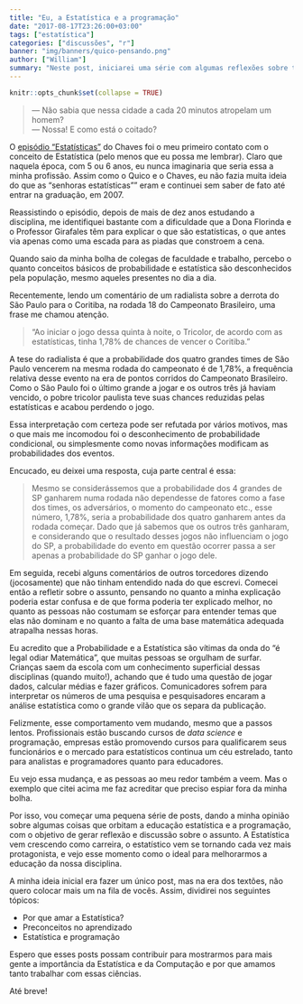 ```yaml
---
title: "Eu, a Estatística e a programação"
date: "2017-08-17T23:26:00+03:00"
tags: ["estatística"]
categories: ["discussões", "r"]
banner: "img/banners/quico-pensando.png"
author: ["William"]
summary: "Neste post, iniciarei uma série com algumas reflexões sobre temas que orbitam o ensino de Estatística e a importância da programação na vida do estatístico."
---
```


```r
knitr::opts_chunk$set(collapse = TRUE)
```

> --- Não sabia que nessa cidade a cada 20 minutos atropelam um homem? <br>
> --- Nossa! E como está o coitado?

O [episódio "Estatísticas"](https://youtu.be/UbRNe4OGXcQ?t=634) do Chaves foi o meu primeiro contato com o conceito de Estatística (pelo menos que eu possa me lembrar). Claro que naquela época, com 5 ou 6 anos, eu nunca imaginaria que seria essa a minha profissão. Assim como o Quico e o Chaves, eu não fazia muita ideia do que as "senhoras estatísticas"" eram e continuei sem saber de fato até entrar na graduação, em 2007.

Reassistindo o episódio, depois de mais de dez anos estudando a disciplina, me identifiquei bastante com a dificuldade que a Dona Florinda e o Professor Girafales têm para explicar o que são estatísticas, o que antes via apenas como uma escada para as piadas que constroem a cena.

Quando saio da minha bolha de colegas de faculdade e trabalho, percebo o quanto conceitos básicos de probabilidade e estatística são desconhecidos pela população, mesmo aqueles presentes no dia a dia.

Recentemente, lendo um comentário de um radialista sobre a derrota do São Paulo para o Coritiba, na rodada 18 do Campeonato Brasileiro, uma frase me chamou atenção.

> "Ao iniciar o jogo dessa quinta à noite, o Tricolor, de acordo com as estatísticas, tinha 1,78% de chances de vencer o Coritiba."

A tese do radialista é que a probabilidade dos quatro grandes times de São Paulo vencerem na mesma rodada do campeonato é de 1,78%, a frequência relativa desse evento na era de pontos corridos do Campeonato Brasileiro. Como o São Paulo foi o último grande a jogar e os outros três já haviam vencido, o pobre tricolor paulista teve suas chances reduzidas pelas estatísticas e acabou perdendo o jogo.

Essa interpretação com certeza pode ser refutada por vários motivos, mas o que mais me incomodou foi o desconhecimento de probabilidade condicional, ou simplesmente como novas informações modificam as probabilidades dos eventos.

Encucado, eu deixei uma resposta, cuja parte central é essa:

> Mesmo se considerássemos que a probabilidade dos 4 grandes de SP ganharem numa rodada não dependesse de fatores como a fase dos times, os adversários, o momento do campeonato etc., esse número, 1,78%, seria a probabilidade dos quatro ganharem antes da rodada começar. Dado que já sabemos que os outros três ganharam, e considerando que o resultado desses jogos não influenciam o jogo do SP, a probabilidade do evento em questão ocorrer passa a ser apenas a probabilidade do SP ganhar o jogo dele.

Em seguida, recebi alguns comentários de outros torcedores dizendo (jocosamente) que não tinham entendido nada do que escrevi. Comecei então a refletir sobre o assunto, pensando no quanto a minha explicação poderia estar confusa e de que forma poderia ter explicado melhor, no quanto as pessoas não costumam se esforçar para entender temas que elas não dominam e no quanto a falta de uma base matemática adequada atrapalha nessas horas.

Eu acredito que a Probabilidade e a Estatística são vítimas da onda do "é legal odiar Matemática", que muitas pessoas se orgulham de surfar. Crianças saem da escola com um conhecimento superficial dessas disciplinas (quando muito!), achando que é tudo uma questão de jogar dados, calcular médias e fazer gráficos. Comunicadores sofrem para interpretar os números de uma pesquisa e pesquisadores encaram a análise estatística como o grande vilão que os separa da publicação.

Felizmente, esse comportamento vem mudando, mesmo que a passos lentos. Profissionais estão buscando cursos de *data science* e programação, empresas estão promovendo cursos para qualificarem seus funcionários e o mercado para estatísticos continua um céu estrelado, tanto para analistas e programadores quanto para educadores.

Eu vejo essa mudança, e as pessoas ao meu redor também a veem. Mas o exemplo que citei acima me faz acreditar que preciso espiar fora da minha bolha.

Por isso, vou começar uma pequena série de posts, dando a minha opinião sobre algumas coisas que orbitam a educação estatística e a programação, com o objetivo de gerar reflexão e discussão sobre o assunto. A Estatística vem crescendo como carreira, o estatístico vem se tornando cada vez mais protagonista, e vejo esse momento como o ideal para melhorarmos a educação da nossa disciplina. 

A minha ideia inicial era fazer um único post, mas na era dos textões, não quero colocar mais um na fila de vocês. Assim, dividirei nos seguintes tópicos:

- Por que amar a Estatística?
- Preconceitos no aprendizado
- Estatística e programação

Espero que esses posts possam contribuir para mostrarmos para mais gente a importância da Estatística e da Computação e por que amamos tanto trabalhar com essas ciências.

Até breve!



